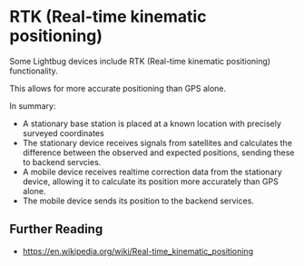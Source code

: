 # RTK (Real-time kinematic positioning)

Some Lightbug devices include RTK (Real-time kinematic positioning) functionality.

This allows for more accurate positioning than GPS alone.

In summary:
 - A stationary base station is placed at a known location with precisely surveyed coordinates
 - The stationary device receives signals from satellites and calculates the difference between the observed and expected positions, sending these to backend servcies.
 - A mobile device receives realtime correction data from the stationary device, allowing it to calculate its position more accurately than GPS alone.
 - The mobile device sends its position to the backend services.

## Further Reading

 - https://en.wikipedia.org/wiki/Real-time_kinematic_positioning
